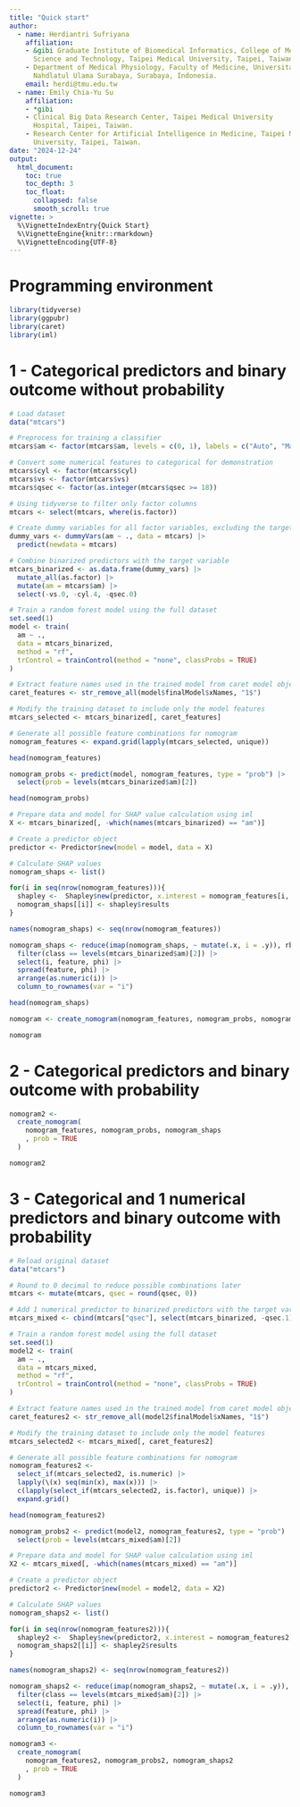 ```yaml
---
title: "Quick start"
author:
  - name: Herdiantri Sufriyana
    affiliation:
    - &gibi Graduate Institute of Biomedical Informatics, College of Medical
      Science and Technology, Taipei Medical University, Taipei, Taiwan. 
    - Department of Medical Physiology, Faculty of Medicine, Universitas
      Nahdlatul Ulama Surabaya, Surabaya, Indonesia. 
    email: herdi@tmu.edu.tw
  - name: Emily Chia-Yu Su
    affiliation:
    - *gibi
    - Clinical Big Data Research Center, Taipei Medical University
      Hospital, Taipei, Taiwan. 
    - Research Center for Artificial Intelligence in Medicine, Taipei Medical
      University, Taipei, Taiwan. 
date: "2024-12-24"
output: 
  html_document:
    toc: true
    toc_depth: 3
    toc_float:
      collapsed: false
      smooth_scroll: true
vignette: >
  %\VignetteIndexEntry{Quick Start}
  %\VignetteEngine{knitr::rmarkdown}
  %\VignetteEncoding{UTF-8}
---
```


# Programming environment

```r
library(tidyverse)
library(ggpubr)
library(caret)
library(iml)
```

# 1 - Categorical predictors and binary outcome without probability

```r
# Load dataset
data("mtcars")

# Preprocess for training a classifier
mtcars$am <- factor(mtcars$am, levels = c(0, 1), labels = c("Auto", "Manual"))

# Convert some numerical features to categorical for demonstration
mtcars$cyl <- factor(mtcars$cyl)
mtcars$vs <- factor(mtcars$vs)
mtcars$qsec <- factor(as.integer(mtcars$qsec >= 18))

# Using tidyverse to filter only factor columns
mtcars <- select(mtcars, where(is.factor))

# Create dummy variables for all factor variables, excluding the target variable
dummy_vars <- dummyVars(am ~ ., data = mtcars) |> 
  predict(newdata = mtcars)

# Combine binarized predictors with the target variable
mtcars_binarized <- as.data.frame(dummy_vars) |>
  mutate_all(as.factor) |>
  mutate(am = mtcars$am) |>
  select(-vs.0, -cyl.4, -qsec.0)

# Train a random forest model using the full dataset
set.seed(1)
model <- train(
  am ~ ., 
  data = mtcars_binarized, 
  method = "rf", 
  trControl = trainControl(method = "none", classProbs = TRUE)
)
```

```r
# Extract feature names used in the trained model from caret model object
caret_features <- str_remove_all(model$finalModel$xNames, "1$")

# Modify the training dataset to include only the model features
mtcars_selected <- mtcars_binarized[, caret_features]

# Generate all possible feature combinations for nomogram
nomogram_features <- expand.grid(lapply(mtcars_selected, unique))
```

```r
head(nomogram_features)
```

```r
nomogram_probs <- predict(model, nomogram_features, type = "prob") |>
  select(prob = levels(mtcars_binarized$am)[2])
```

```r
head(nomogram_probs)
```

```r
# Prepare data and model for SHAP value calculation using iml
X <- mtcars_binarized[, -which(names(mtcars_binarized) == "am")]

# Create a predictor object
predictor <- Predictor$new(model = model, data = X)

# Calculate SHAP values
nomogram_shaps <- list()

for(i in seq(nrow(nomogram_features))){
  shapley <-  Shapley$new(predictor, x.interest = nomogram_features[i, ])
  nomogram_shaps[[i]] <- shapley$results
}

names(nomogram_shaps) <- seq(nrow(nomogram_features))

nomogram_shaps <- reduce(imap(nomogram_shaps, ~ mutate(.x, i = .y)), rbind) |>
  filter(class == levels(mtcars_binarized$am)[2]) |>
  select(i, feature, phi) |>
  spread(feature, phi) |>
  arrange(as.numeric(i)) |>
  column_to_rownames(var = "i")
```

```r
head(nomogram_shaps)
```

```r
nomogram <- create_nomogram(nomogram_features, nomogram_probs, nomogram_shaps)
```

```r
nomogram
```

# 2 - Categorical predictors and binary outcome with probability

```r
nomogram2 <-
  create_nomogram(
    nomogram_features, nomogram_probs, nomogram_shaps
    , prob = TRUE
  )
```

```r
nomogram2
```

# 3 - Categorical and 1 numerical predictors and binary outcome with probability

```r
# Reload original dataset
data("mtcars")

# Round to 0 decimal to reduce possible combinations later
mtcars <- mutate(mtcars, qsec = round(qsec, 0))

# Add 1 numerical predictor to binarized predictors with the target variable
mtcars_mixed <- cbind(mtcars["qsec"], select(mtcars_binarized, -qsec.1))

# Train a random forest model using the full dataset
set.seed(1)
model2 <- train(
  am ~ ., 
  data = mtcars_mixed, 
  method = "rf", 
  trControl = trainControl(method = "none", classProbs = TRUE)
)
```

```r
# Extract feature names used in the trained model from caret model object
caret_features2 <- str_remove_all(model2$finalModel$xNames, "1$")

# Modify the training dataset to include only the model features
mtcars_selected2 <- mtcars_mixed[, caret_features2]

# Generate all possible feature combinations for nomogram
nomogram_features2 <-
  select_if(mtcars_selected2, is.numeric) |>
  lapply(\(x) seq(min(x), max(x))) |>
  c(lapply(select_if(mtcars_selected2, is.factor), unique)) |>
  expand.grid()
```

```r
head(nomogram_features2)
```

```r
nomogram_probs2 <- predict(model2, nomogram_features2, type = "prob") |>
  select(prob = levels(mtcars_mixed$am)[2])
```

```r
# Prepare data and model for SHAP value calculation using iml
X2 <- mtcars_mixed[, -which(names(mtcars_mixed) == "am")]

# Create a predictor object
predictor2 <- Predictor$new(model = model2, data = X2)

# Calculate SHAP values
nomogram_shaps2 <- list()

for(i in seq(nrow(nomogram_features2))){
  shapley2 <-  Shapley$new(predictor2, x.interest = nomogram_features2[i, ])
  nomogram_shaps2[[i]] <- shapley2$results
}

names(nomogram_shaps2) <- seq(nrow(nomogram_features2))

nomogram_shaps2 <- reduce(imap(nomogram_shaps2, ~ mutate(.x, i = .y)), rbind) |>
  filter(class == levels(mtcars_mixed$am)[2]) |>
  select(i, feature, phi) |>
  spread(feature, phi) |>
  arrange(as.numeric(i)) |>
  column_to_rownames(var = "i")
```

```r
nomogram3 <-
  create_nomogram(
    nomogram_features2, nomogram_probs2, nomogram_shaps2
    , prob = TRUE
  )
```

```r
nomogram3
```






